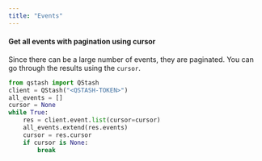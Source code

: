 ```yaml
---
title: "Events"
---
```

#### Get all events with pagination using cursor
Since there can be a large number of events, they are paginated.
You can go through the results using the `cursor`.
```python
from qstash import QStash
client = QStash("<QSTASH-TOKEN>")
all_events = []
cursor = None
while True:
    res = client.event.list(cursor=cursor)
    all_events.extend(res.events)
    cursor = res.cursor
    if cursor is None:
        break
```